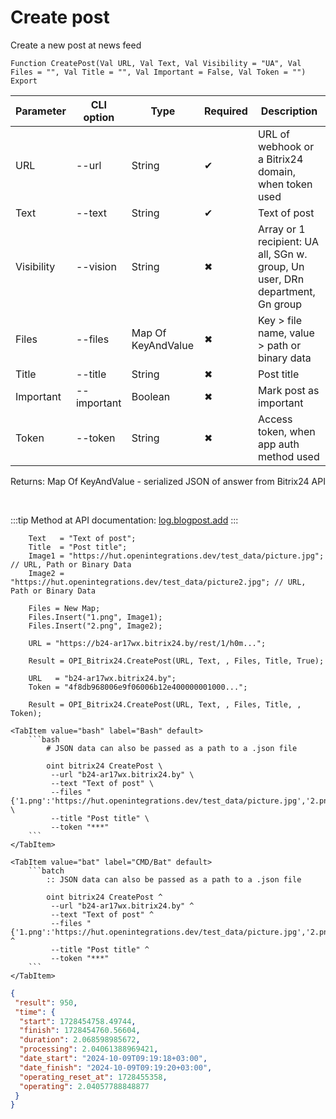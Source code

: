 ﻿---
sidebar_position: 1
description: Create post and other functions to work with Bitrix24 in the Open Integration Package, a free open-source integration library for 1C:Enterprise 8, OneScript and CLI
keywords: [1C, 1С, 1С:Enterprise, 1С:Enterprise 8.3, API, Integration, Services, Exchange, OneScript, CLI, Bitrix24]
---


# Create post
 Create a new post at news feed



`Function CreatePost(Val URL, Val Text, Val Visibility = "UA", Val Files = "", Val Title = "", Val Important = False, Val Token = "") Export`

  | Parameter | CLI option | Type | Required | Description |
  |-|-|-|-|-|
  | URL | --url | String | &#x2714; | URL of webhook or a Bitrix24 domain, when token used |
  | Text | --text | String | &#x2714; | Text of post |
  | Visibility | --vision | String | &#x2716; | Array or 1 recipient: UA all, SGn w. group, Un user, DRn department, Gn group |
  | Files | --files | Map Of KeyAndValue | &#x2716; | Key > file name, value > path or binary data |
  | Title | --title | String | &#x2716; | Post title |
  | Important | --important | Boolean | &#x2716; | Mark post as important |
  | Token | --token | String | &#x2716; | Access token, when app auth method used |

  
  Returns:  Map Of KeyAndValue - serialized JSON of answer from Bitrix24 API

<br/>

:::tip
Method at API documentation: [log.blogpost.add](https://dev.1c-bitrix.ru/rest_help/log/log_blogpost_add.php)
:::
<br/>



```bsl title="1C:Enterprise/OneScript code example"
    Text   = "Text of post";
    Title  = "Post title";
    Image1 = "https://hut.openintegrations.dev/test_data/picture.jpg"; // URL, Path or Binary Data
    Image2 = "https://hut.openintegrations.dev/test_data/picture2.jpg"; // URL, Path or Binary Data

    Files = New Map;
    Files.Insert("1.png", Image1);
    Files.Insert("2.png", Image2);

    URL = "https://b24-ar17wx.bitrix24.by/rest/1/h0m...";

    Result = OPI_Bitrix24.CreatePost(URL, Text, , Files, Title, True);

    URL   = "b24-ar17wx.bitrix24.by";
    Token = "4f8db968006e9f06006b12e400000001000...";

    Result = OPI_Bitrix24.CreatePost(URL, Text, , Files, Title, , Token);
```
 

 <Tabs>
  
    <TabItem value="bash" label="Bash" default>
        ```bash
            # JSON data can also be passed as a path to a .json file
            
            oint bitrix24 CreatePost \
             --url "b24-ar17wx.bitrix24.by" \
             --text "Text of post" \
             --files "{'1.png':'https://hut.openintegrations.dev/test_data/picture.jpg','2.png':'https://hut.openintegrations.dev/test_data/picture2.jpg'}" \
             --title "Post title" \
             --token "***"
        ```
    </TabItem>
  
    <TabItem value="bat" label="CMD/Bat" default>
        ```batch
            :: JSON data can also be passed as a path to a .json file
            
            oint bitrix24 CreatePost ^
             --url "b24-ar17wx.bitrix24.by" ^
             --text "Text of post" ^
             --files "{'1.png':'https://hut.openintegrations.dev/test_data/picture.jpg','2.png':'https://hut.openintegrations.dev/test_data/picture2.jpg'}" ^
             --title "Post title" ^
             --token "***"
        ```
    </TabItem>
</Tabs>


```json title="Result"
{
 "result": 950,
 "time": {
  "start": 1728454758.49744,
  "finish": 1728454760.56604,
  "duration": 2.068598985672,
  "processing": 2.04061388969421,
  "date_start": "2024-10-09T09:19:18+03:00",
  "date_finish": "2024-10-09T09:19:20+03:00",
  "operating_reset_at": 1728455358,
  "operating": 2.04057788848877
 }
}
```
